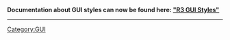 '''Documentation about GUI styles can now be found here: [http://www.rebol.com/r3/docs/gui/styles.html &quot;R3 GUI Styles&quot;]'''

----
{{Template:GUI_TOC}}

[[Category:GUI]]